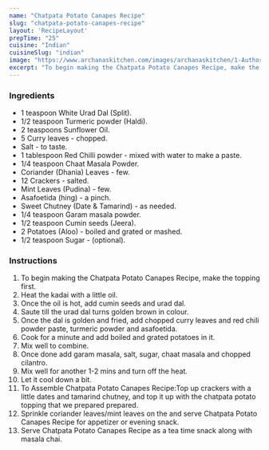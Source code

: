 ---
name: "Chatpata Potato Canapes Recipe"
slug: "chatpata-potato-canapes-recipe"
layout: 'RecipeLayout'
prepTime: "25"
cuisine: "Indian"
cuisineSlug: "indian"
image: "https://www.archanaskitchen.com/images/archanaskitchen/1-Author/Rupal/Chatpata_Spicy_Potato_Canapes_Recipe-3.jpg"
excerpt: "To begin making the Chatpata Potato Canapes Recipe, make the topping first"
---

### Ingredients

- 1 teaspoon White Urad Dal (Split).
- 1/2 teaspoon Turmeric powder (Haldi).
- 2 teaspoons Sunflower Oil.
- 5 Curry leaves - chopped.
- Salt - to taste.
- 1 tablespoon Red Chilli powder - mixed with water to make a paste.
- 1/4 teaspoon Chaat Masala Powder.
- Coriander (Dhania) Leaves - few.
- 12 Crackers - salted.
- Mint Leaves (Pudina) - few.
- Asafoetida (hing) - a pinch.
- Sweet Chutney (Date & Tamarind) - as needed.
- 1/4 teaspoon Garam masala powder.
- 1/2 teaspoon Cumin seeds (Jeera).
- 2 Potatoes (Aloo) - boiled and grated or mashed.
- 1/2 teaspoon Sugar - (optional).

### Instructions

1. To begin making the Chatpata Potato Canapes Recipe, make the topping first.
1. Heat the kadai with a little oil.
1. Once the oil is hot, add cumin seeds and urad dal.
1. Saute till the urad dal turns golden brown in colour.
1. Once the dal is golden and fried, add chopped curry leaves and red chili powder paste, turmeric powder and asafoetida.
1. Cook for a minute and add boiled and grated potatoes in it.
1. Mix well to combine.
1. Once done add garam masala, salt, sugar, chaat masala and chopped cilantro.
1. Mix well for another 1-2 mins and turn off the heat.
1. Let it cool down a bit.
1. To Assemble Chatpata Potato Canapes Recipe:Top up crackers with a little dates and tamarind chutney, and top it up with the chatpata potato topping that we prepared prepared.
1. Sprinkle coriander leaves/mint leaves on the and serve Chatpata Potato Canapes Recipe for appetizer or evening snack.
1. Serve Chatpata Potato Canapes Recipe as a tea time snack along with  masala chai.
